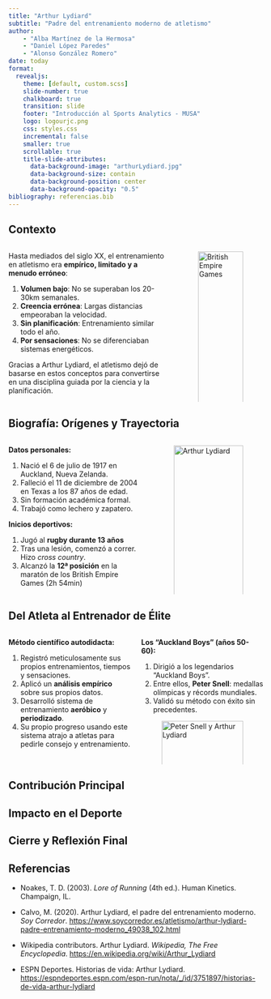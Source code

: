```yaml
---
title: "Arthur Lydiard"
subtitle: "Padre del entrenamiento moderno de atletismo"
author: 
    - "Alba Martínez de la Hermosa"
    - "Daniel López Paredes"
    - "Alonso González Romero"
date: today
format:
  revealjs:
    theme: [default, custom.scss]
    slide-number: true
    chalkboard: true
    transition: slide
    footer: "Introducción al Sports Analytics - MUSA"
    logo: logourjc.png
    css: styles.css
    incremental: false
    smaller: true
    scrollable: true
    title-slide-attributes:
      data-background-image: "arthurLydiard.jpg"
      data-background-size: contain
      data-background-position: center
      data-background-opacity: "0.5"
bibliography: referencias.bib
---
```


## Contexto

::: {.columns}

::: {.column width="65%"}

Hasta mediados del siglo XX, el entrenamiento en atletismo era **empírico, limitado y a menudo erróneo**:

1. **Volumen bajo**: No se superaban los 20-30km semanales. 
2. **Creencia errónea**: Largas distancias empeoraban la velocidad.
3. **Sin planificación**: Entrenamiento similar todo el año. 
4. **Por sensaciones**: No se diferenciaban sistemas energéticos. 


Gracias a Arthur Lydiard, el atletismo dejó de basarse en estos conceptos para convertirse en una disciplina guiada por la ciencia y la planificación.

:::

::: {.column width="35%"} 
![British Empire Games](britishEmpireGames.jpg){width=100%}
:::

:::

## Biografía: Orígenes y Trayectoria

::: {.columns}

::: {.column width="55%"}

**Datos personales:**

1. Nació el 6 de julio de 1917 en Auckland, Nueva Zelanda. 
2. Falleció el 11 de diciembre de 2004 en Texas a los 87 años de edad.
3. Sin formación académica formal. 
4. Trabajó como lechero y zapatero. 

**Inicios deportivos:**

1. Jugó al **rugby durante 13 años**
2. Tras una lesión, comenzó a correr. Hizo *cross country*.
3. Alcanzó la **12ª posición** en la maratón de los British Empire Games (2h 54min)

:::

::: {.column width="45%"}
![Arthur Lydiard](arthurLydiard.jpg){width=100%}
:::

:::

## Del Atleta al Entrenador de Élite

::: {.columns}

::: {.column width="50%"}

**Método científico autodidacta:**

1. Registró meticulosamente sus propios entrenamientos, tiempos y sensaciones.
2. Aplicó un **análisis empírico** sobre sus propios datos.
3. Desarrolló sistema de entrenamiento **aeróbico** y **periodizado**.
4. Su propio progreso usando este sistema atrajo a atletas para pedirle consejo y entrenamiento.

:::

::: {.column width="50%"}

**Los "Auckland Boys" (años 50-60):**

1. Dirigió a los legendarios "Auckland Boys".
2. Entre ellos, **Peter Snell**: medallas olímpicas y récords mundiales.
3. Validó su método con éxito sin precedentes.

![Peter Snell y Arthur Lydiard](arthurSnell.jpg){width=100%}

:::

:::

## Contribución Principal

## Impacto en el Deporte

## Cierre y Reflexión Final

## Referencias {.smaller}

- Noakes, T. D. (2003). *Lore of Running* (4th ed.). Human Kinetics. Champaign, IL.

- Calvo, M. (2020). Arthur Lydiard, el padre del entrenamiento moderno. *Soy Corredor*. [https://www.soycorredor.es/atletismo/arthur-lydiard-padre-entrenamiento-moderno_49038_102.html](https://www.soycorredor.es/atletismo/arthur-lydiard-padre-entrenamiento-moderno_49038_102.html)

- Wikipedia contributors. Arthur Lydiard. *Wikipedia, The Free Encyclopedia*. [https://en.wikipedia.org/wiki/Arthur_Lydiard](https://en.wikipedia.org/wiki/Arthur_Lydiard)

- ESPN Deportes. Historias de vida: Arthur Lydiard. [https://espndeportes.espn.com/espn-run/nota/_/id/3751897/historias-de-vida-arthur-lydiard](https://espndeportes.espn.com/espn-run/nota/_/id/3751897/historias-de-vida-arthur-lydiard)
